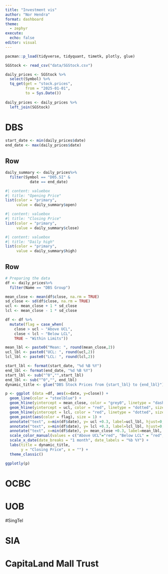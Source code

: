 ```yaml
---
title: "Investment vis"
author: "Nor Hendra"
format: dashboard
theme:
  - zephyr
execute:
  echo: false
editor: visual
---
```

 
```r
pacman::p_load(tidyverse, tidyquant, timetk, plotly, glue)
```
 
```r
SGStock <- read_csv("data/SGStock.csv")
```
 
```r
daily_prices <- SGStock %>%
  select(Symbol) %>%
  tq_get(get = "stock.prices",
         from = "2025-01-01",
         to = Sys.Date())
 
daily_prices <- daily_prices %>%
  left_join(SGStock)
```
 
# DBS
```r
start_date <- min(daily_prices$date)
end_date <- max(daily_prices$date)
```
 
## Row {height=20%}
 
```r
daily_summary <- daily_prices%>%
  filter(Symbol == "D05.SI" &
           date == end_date)
```
 
```r
#| content: valuebox
#| title: "Opening Price"
list(color = "primary",
     value = daily_summary$open)
```
 
```r
#| content: valuebox
#| title: "Closing Price"
list(color = "primary",
     value = daily_summary$close)
```
 
```r
#| content: valuebox
#| title: "Daily high"
list(color = "primary",
     value = daily_summary$high)
```
## Row
```r
# Preparing the data
df <- daily_prices%>%
  filter(Name == "DBS Group")

mean_close <- mean(df$close, na.rm = TRUE)
sd_close <- sd(df$close, na.rm = TRUE)
ucl <- mean_close + 1 * sd_close
lcl <- mean_close - 1 * sd_close

df <- df %>%
  mutate(flag = case_when(
    close > ucl ~ "Above UCL",
    close < lcl ~ "Below LCL",
    TRUE ~ "Within Limits"))

mean_lbl <- paste0("Mean: ", round(mean_close,2))
ucl_lbl <- paste0("UCL: ", round(ucl,2))
lcl_lbl <- paste0("LCL: ", round(lcl,2))

start_lbl <- format(start_date, "%d %B %Y")
end_lbl <- format(end_date, "%d %B %Y")
start_lbl <- sub("^0","",start_lbl)
end_lbl <- sub("^0","", end_lbl)
dynamic_title <- glue("DBS Stock Prices from {start_lbl} to {end_lbl}")

```

```r
p <- ggplot (data =df, aes(x=date, y=close)) +
  geom_line(color = "steelblue") +
  geom_hline(yintercept = mean_close, color = "grey0", linetype = "dashed", size = 0.5, alpha=0.8) +
  geom_hline(yintercept = ucl, color = "red", linetype = "dotted", size = 0.5, alpha=0.8) +
  geom_hline(yintercept = lcl, color = "red", linetype = "dotted", size = 0.5, alpha=0.8) +
  geom_point(aes(color = flag), size = 1) +
  annotate("text", x=min(df$date), y= ucl +0.3, label=ucl_lbl, hjust=0, color="red", size=3.5) +
  annotate("text", x=min(df$date), y= lcl +0.3, label=lcl_lbl, hjust=0, color="red", size=3.5) +
  annotate("text", x=min(df$date), y= mean_close +0.3, label=mean_lbl, hjust=0, color="darkgreen", size=3.5) +
  scale_color_manual(values = c("Above UCL"="red", "Below LCL" = "red", "Within Limits" = "steelblue")) +
  scale_x_date(date_breaks = "1 month", date_labels = "%b %Y") +
  labs(title = dynamic_title,
       y = "Closing Price", x = "") +
  theme_classic()

ggplotly(p)
```  
# OCBC
 
 
# UOB
 
#SingTel
 
# SIA
 
# CapitaLand Mall Trust